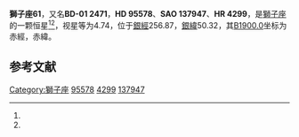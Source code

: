 {{Starbox begin
| name = 獅子座61
}}
{{Starbox observe
| epoch = [[J2000.0|J2000.0]]
| constell = [[獅子座|獅子座]]<ref name=SIMBAD>{{cite web
 | url=http://simbad.u-strasbg.fr/simbad/sim-id?Ident=HR+4299
 | title =Pulsating variable Star
 | publisher=Centre de Données astronomiques de Strasbourg
 | work=SIMBAD
 | accessdate=2012-07-13}}</ref><ref name=DATA>{{cite web
 | url=http://vizier.u-strasbg.fr/viz-bin/VizieR-5?-out.add=.&-source=5050&-corr=PK=HR&-out.max=9999&HR=4299
 | title=VizieR Detailed Page
 | accessdate=2012-07-13
 | archive-date=2016-03-05
 | archive-url=https://web.archive.org/web/20160305001755/http://vizier.u-strasbg.fr/viz-bin/VizieR-5?-out.add=.&-source=5050&-corr=PK=HR&-out.max=9999&HR=4299
 | dead-url=no
 }}</ref>
| 星官 = 
| ra = {{RA|11|1|49.7}}<ref name=SIMBAD /><ref name=DATA />
| dec = {{DEC|-2|29|5}}<ref name=SIMBAD /><ref name=DATA />
| appmag_v = 4.74<ref name=SIMBAD /><ref name=DATA />
}}
{{Starbox character
| class = M0IIIBa0.2<ref name=SIMBAD /><ref name=DATA />
| b-v = 1.62<ref name=SIMBAD /><ref name=DATA />
| u-b = 1.95<ref name=SIMBAD /><ref name=DATA />
| r-i = 0.96<ref name=SIMBAD /><ref name=DATA />
| variable = 
}}
{{Starbox astrometry
| radial_v = 1.95
| prop_mo_ra = -14
| parallax = 0.032
| p_error = 
}}
{{Starbox catalog
| names =BD-01 2471，[[SAO星表|SAO]] 137947，[[HD星表|HD]] 95578，[[HR星表|HR]] 4299}}
{{Starbox reference |Simbad=HR+4299}}
{{Starbox end}}

'''獅子座61'''，又名'''BD-01 2471'''，'''HD 95578'''、'''SAO 137947'''、'''HR 4299'''，是[[獅子座|獅子座]]的一颗恒星<ref name=SIMBAD /><ref name=DATA />，视星等为4.74，位于[[銀道座標系|銀經]]256.87，[[銀道座標系|銀緯]]50.32，其[[B1900.0|B1900.0]]坐标为赤經{{RA|10|56|43.6}}，赤緯{{DEC|-1|50.32|46}}。

== 参考文献 ==
{{reflist}}

{{star-stub}}

{{獅子座恒星}}
[[Category:獅子座|Category:獅子座]]
[[Category:HD和HDE天體|95578]]
[[Category:HR天體|4299]]
[[Category:SAO天體|137947]]